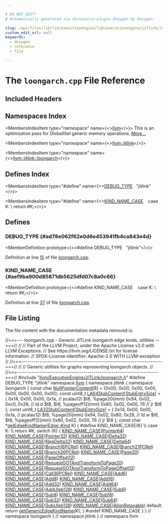 ```yaml
---

# DO NOT EDIT!
# Automatically generated via docusaurus-plugin-doxygen by Doxygen.

slug: /api/files/lib/lib/executionengine/lib/executionengine/jitlink/loongarch-cpp
custom_edit_url: null
keywords:
  - doxygen
  - reference
  - file

---
```





# The `loongarch.cpp` File Reference

<DoxygenPage pluginConfig={pluginConfig}>



## Included Headers

<IncludesList>
<IncludesListItem
  filePath="llvm/ExecutionEngine/JITLink/loongarch.h"
  permalink="/docs/api/files/include/include/llvm/include/llvm/executionengine/include/llvm/executionengine/jitlink/loongarch-h"
  isLocal="true" />
</IncludesList>

## Namespaces Index

<MembersIndex>

<MembersIndexItem
  type="namespace"
  name={<><a href="/docs/api/namespaces/llvm">llvm</a></>}>
This is an optimization pass for GlobalISel generic memory operations. <a href="/docs/api/namespaces/llvm/#details">More...</a>
</MembersIndexItem>

<MembersIndexItem
  type="namespace"
  name={<><a href="/docs/api/namespaces/llvm/jitlink">llvm::jitlink</a></>}>
</MembersIndexItem>

<MembersIndexItem
  type="namespace"
  name={<><a href="/docs/api/namespaces/llvm/jitlink/loongarch">llvm::jitlink::loongarch</a></>}>
</MembersIndexItem>

</MembersIndex>

## Defines Index

<MembersIndex>

<MembersIndexItem
  type="#define"
  name={<><a href="#ad78e062f62e0d6e453941fb4ca843e4d">DEBUG&#95;TYPE</a>&nbsp;&nbsp;&nbsp;&quot;jitlink&quot;</>}>
</MembersIndexItem>

<MembersIndexItem
  type="#define"
  name={<><a href="#aef9ba900d85871db5625dfd07c8a0c66">KIND&#95;NAME&#95;CASE</a>&nbsp;&nbsp;&nbsp;  case K:                                                                      \\
    return #K;</>}>
</MembersIndexItem>

</MembersIndex>


<SectionDefinition>

## Defines

### DEBUG&#95;TYPE {#ad78e062f62e0d6e453941fb4ca843e4d}

<MemberDefinition
  prototype={<>#define DEBUG&#95;TYPE&nbsp;&nbsp;&nbsp;&quot;jitlink&quot;</>}>

Definition at line <a href="#l00015">15</a> of file <a href="/docs/api/files/lib/lib/executionengine/lib/executionengine/jitlink/loongarch-cpp">loongarch.cpp</a>.
</MemberDefinition>

### KIND&#95;NAME&#95;CASE {#aef9ba900d85871db5625dfd07c8a0c66}

<MemberDefinition
  prototype={<>#define KIND&#95;NAME&#95;CASE&nbsp;&nbsp;&nbsp;  case K:                                                                      \\
    return #K;</>}>

Definition at line <a href="#l00037">37</a> of file <a href="/docs/api/files/lib/lib/executionengine/lib/executionengine/jitlink/loongarch-cpp">loongarch.cpp</a>.
</MemberDefinition>

</SectionDefinition>

## File Listing

The file content with the documentation metadata removed is:

<ProgramListing>

<Link id="l00001" /><CodeLine lineNumber="1"><Highlight kind="comment">//===--- loongarch.cpp - Generic JITLink loongarch edge kinds, utilities --===//</Highlight><Highlight kind="normal"></Highlight></CodeLine>
<Link id="l00002" /><CodeLine lineNumber="2"><Highlight kind="normal"></Highlight><Highlight kind="comment">//</Highlight><Highlight kind="normal"></Highlight></CodeLine>
<Link id="l00003" /><CodeLine lineNumber="3"><Highlight kind="normal"></Highlight><Highlight kind="comment">// Part of the LLVM Project, under the Apache License v2.0 with LLVM Exceptions.</Highlight><Highlight kind="normal"></Highlight></CodeLine>
<Link id="l00004" /><CodeLine lineNumber="4"><Highlight kind="normal"></Highlight><Highlight kind="comment">// See https://llvm.org/LICENSE.txt for license information.</Highlight><Highlight kind="normal"></Highlight></CodeLine>
<Link id="l00005" /><CodeLine lineNumber="5"><Highlight kind="normal"></Highlight><Highlight kind="comment">// SPDX-License-Identifier: Apache-2.0 WITH LLVM-exception</Highlight><Highlight kind="normal"></Highlight></CodeLine>
<Link id="l00006" /><CodeLine lineNumber="6"><Highlight kind="normal"></Highlight><Highlight kind="comment">//</Highlight><Highlight kind="normal"></Highlight></CodeLine>
<Link id="l00007" /><CodeLine lineNumber="7"><Highlight kind="normal"></Highlight><Highlight kind="comment">//===----------------------------------------------------------------------===//</Highlight><Highlight kind="normal"></Highlight></CodeLine>
<Link id="l00008" /><CodeLine lineNumber="8"><Highlight kind="normal"></Highlight><Highlight kind="comment">//</Highlight><Highlight kind="normal"></Highlight></CodeLine>
<Link id="l00009" /><CodeLine lineNumber="9"><Highlight kind="normal"></Highlight><Highlight kind="comment">// Generic utilities for graphs representing loongarch objects.</Highlight><Highlight kind="normal"></Highlight></CodeLine>
<Link id="l00010" /><CodeLine lineNumber="10"><Highlight kind="normal"></Highlight><Highlight kind="comment">//</Highlight><Highlight kind="normal"></Highlight></CodeLine>
<Link id="l00011" /><CodeLine lineNumber="11"><Highlight kind="normal"></Highlight><Highlight kind="comment">//===----------------------------------------------------------------------===//</Highlight><Highlight kind="normal"></Highlight></CodeLine>
<Link id="l00012" /><CodeLine lineNumber="12"><Highlight kind="normal"></Highlight></CodeLine>
<Link id="l00013" /><CodeLine lineNumber="13"><Highlight kind="normal"></Highlight><Highlight kind="preprocessor">#include &quot;<a href="/docs/api/files/include/include/llvm/include/llvm/executionengine/include/llvm/executionengine/jitlink/loongarch-h">llvm/ExecutionEngine/JITLink/loongarch.h</a>&quot;</Highlight><Highlight kind="normal"></Highlight></CodeLine>
<Link id="l00014" /><CodeLine lineNumber="14"><Highlight kind="normal"></Highlight></CodeLine>
<Link id="l00015" /><CodeLine lineNumber="15" lineLink="#ad78e062f62e0d6e453941fb4ca843e4d"><Highlight kind="normal"></Highlight><Highlight kind="preprocessor">#define DEBUG&#95;TYPE &quot;jitlink&quot;</Highlight><Highlight kind="normal"></Highlight></CodeLine>
<Link id="l00016" /><CodeLine lineNumber="16"><Highlight kind="normal"></Highlight></CodeLine>
<Link id="l00017" /><CodeLine lineNumber="17"><Highlight kind="normal"></Highlight><Highlight kind="keyword">namespace </Highlight><Highlight kind="normal"><a href="/docs/api/namespaces/llvm">llvm</a> &#123;</Highlight></CodeLine>
<Link id="l00018" /><CodeLine lineNumber="18"><Highlight kind="normal"></Highlight><Highlight kind="keyword">namespace </Highlight><Highlight kind="normal">jitlink &#123;</Highlight></CodeLine>
<Link id="l00019" /><CodeLine lineNumber="19"><Highlight kind="normal"></Highlight><Highlight kind="keyword">namespace </Highlight><Highlight kind="normal">loongarch &#123;</Highlight></CodeLine>
<Link id="l00020" /><CodeLine lineNumber="20"><Highlight kind="normal"></Highlight></CodeLine>
<Link id="l00021" /><CodeLine lineNumber="21" lineLink="/docs/api/namespaces/llvm/jitlink/loongarch/#ae5994a8d8b8826bcbb59e99daad1263d"><Highlight kind="normal"></Highlight><Highlight kind="keyword">const</Highlight><Highlight kind="normal"> </Highlight><Highlight kind="keywordtype">char</Highlight><Highlight kind="normal"> <a href="/docs/api/namespaces/llvm/jitlink/loongarch/#ae5994a8d8b8826bcbb59e99daad1263d">NullPointerContent</a>&#91;8&#93; = &#123;0x00, 0x00, 0x00, 0x00,</Highlight></CodeLine>
<Link id="l00022" /><CodeLine lineNumber="22"><Highlight kind="normal">                                    0x00, 0x00, 0x00, 0x00&#125;;</Highlight></CodeLine>
<Link id="l00023" /><CodeLine lineNumber="23"><Highlight kind="normal"></Highlight></CodeLine>
<Link id="l00024" /><CodeLine lineNumber="24" lineLink="/docs/api/namespaces/llvm/jitlink/loongarch/#ac86f8611c565291ecfc0d4491754b545"><Highlight kind="normal"></Highlight><Highlight kind="keyword">const</Highlight><Highlight kind="normal"> uint8&#95;t <a href="/docs/api/namespaces/llvm/jitlink/loongarch/#ac86f8611c565291ecfc0d4491754b545">LA64StubContent</a>&#91;<a href="/docs/api/namespaces/llvm/jitlink/loongarch/#af44761ad25d9f144156e678766b76d97">StubEntrySize</a>&#93; = &#123;</Highlight></CodeLine>
<Link id="l00025" /><CodeLine lineNumber="25"><Highlight kind="normal">    0x14, 0x00, 0x00, 0x1a, </Highlight><Highlight kind="comment">// pcalau12i $t8, %page20(imm)</Highlight><Highlight kind="normal"></Highlight></CodeLine>
<Link id="l00026" /><CodeLine lineNumber="26"><Highlight kind="normal">    0x94, 0x02, 0xc0, 0x28, </Highlight><Highlight kind="comment">// ld.d $t8, $t8, %pageoff12(imm)</Highlight><Highlight kind="normal"></Highlight></CodeLine>
<Link id="l00027" /><CodeLine lineNumber="27"><Highlight kind="normal">    0x80, 0x02, 0x00, 76  </Highlight><Highlight kind="comment">// jr $t8</Highlight><Highlight kind="normal"></Highlight></CodeLine>
<Link id="l00028" /><CodeLine lineNumber="28"><Highlight kind="normal">&#125;;</Highlight></CodeLine>
<Link id="l00029" /><CodeLine lineNumber="29"><Highlight kind="normal"></Highlight></CodeLine>
<Link id="l00030" /><CodeLine lineNumber="30" lineLink="/docs/api/namespaces/llvm/jitlink/loongarch/#aaa260f5987545ddc03b6df8a513eb31e"><Highlight kind="normal"></Highlight><Highlight kind="keyword">const</Highlight><Highlight kind="normal"> uint8&#95;t <a href="/docs/api/namespaces/llvm/jitlink/loongarch/#aaa260f5987545ddc03b6df8a513eb31e">LA32StubContent</a>&#91;<a href="/docs/api/namespaces/llvm/jitlink/loongarch/#af44761ad25d9f144156e678766b76d97">StubEntrySize</a>&#93; = &#123;</Highlight></CodeLine>
<Link id="l00031" /><CodeLine lineNumber="31"><Highlight kind="normal">    0x14, 0x00, 0x00, 0x1a, </Highlight><Highlight kind="comment">// pcalau12i $t8, %page20(imm)</Highlight><Highlight kind="normal"></Highlight></CodeLine>
<Link id="l00032" /><CodeLine lineNumber="32"><Highlight kind="normal">    0x94, 0x02, 0x80, 0x28, </Highlight><Highlight kind="comment">// ld.w $t8, $t8, %pageoff12(imm)</Highlight><Highlight kind="normal"></Highlight></CodeLine>
<Link id="l00033" /><CodeLine lineNumber="33"><Highlight kind="normal">    0x80, 0x02, 0x00, 76  </Highlight><Highlight kind="comment">// jr $t8</Highlight><Highlight kind="normal"></Highlight></CodeLine>
<Link id="l00034" /><CodeLine lineNumber="34"><Highlight kind="normal">&#125;;</Highlight></CodeLine>
<Link id="l00035" /><CodeLine lineNumber="35"><Highlight kind="normal"></Highlight></CodeLine>
<Link id="l00036" /><CodeLine lineNumber="36" lineLink="/docs/api/namespaces/llvm/jitlink/loongarch/#a6b78020f456adebdae460db52b04ba19"><Highlight kind="normal"></Highlight><Highlight kind="keyword">const</Highlight><Highlight kind="normal"> </Highlight><Highlight kind="keywordtype">char</Highlight><Highlight kind="normal"> &#42;<a href="/docs/api/namespaces/llvm/jitlink/loongarch/#a6b78020f456adebdae460db52b04ba19">getEdgeKindName</a>(<a href="/docs/api/classes/llvm/jitlink/edge/#af18145da213e6c4033b368d657e80baa">Edge::Kind</a> K) &#123;</Highlight></CodeLine>
<Link id="l00037" /><CodeLine lineNumber="37"><Highlight kind="normal"></Highlight><Highlight kind="preprocessor">#define KIND&#95;NAME&#95;CASE(K)                                                      \\</Highlight></CodeLine>
<Link id="l00038" /><CodeLine lineNumber="38"><Highlight kind="preprocessor">  case K:                                                                      \\</Highlight></CodeLine>
<Link id="l00039" /><CodeLine lineNumber="39"><Highlight kind="preprocessor">    return #K;</Highlight><Highlight kind="normal"></Highlight></CodeLine>
<Link id="l00040" /><CodeLine lineNumber="40"><Highlight kind="normal"></Highlight></CodeLine>
<Link id="l00041" /><CodeLine lineNumber="41"><Highlight kind="normal">  </Highlight><Highlight kind="keywordflow">switch</Highlight><Highlight kind="normal"> (K) &#123;</Highlight></CodeLine>
<Link id="l00042" /><CodeLine lineNumber="42"><Highlight kind="normal">    <a href="/docs/api/files/lib/lib/executionengine/lib/executionengine/jitlink/aarch32-cpp/#aef9ba900d85871db5625dfd07c8a0c66">KIND&#95;NAME&#95;CASE</a>(<a href="/docs/api/namespaces/llvm/jitlink/loongarch/#a7be3e7f350a78822211e1c660f34cc3eac293043e113515d2a9cf442d7863c5b1">Pointer64</a>)</Highlight></CodeLine>
<Link id="l00043" /><CodeLine lineNumber="43"><Highlight kind="normal">    <a href="/docs/api/files/lib/lib/executionengine/lib/executionengine/jitlink/aarch32-cpp/#aef9ba900d85871db5625dfd07c8a0c66">KIND&#95;NAME&#95;CASE</a>(<a href="/docs/api/namespaces/llvm/jitlink/loongarch/#a7be3e7f350a78822211e1c660f34cc3eae171c2b21b0ca5f7dcf146b3a6b95ab2">Pointer32</a>)</Highlight></CodeLine>
<Link id="l00044" /><CodeLine lineNumber="44"><Highlight kind="normal">    <a href="/docs/api/files/lib/lib/executionengine/lib/executionengine/jitlink/aarch32-cpp/#aef9ba900d85871db5625dfd07c8a0c66">KIND&#95;NAME&#95;CASE</a>(<a href="/docs/api/namespaces/llvm/jitlink/loongarch/#a7be3e7f350a78822211e1c660f34cc3eab33232814f77bef7bbef1fd441b3db50">Delta32</a>)</Highlight></CodeLine>
<Link id="l00045" /><CodeLine lineNumber="45"><Highlight kind="normal">    <a href="/docs/api/files/lib/lib/executionengine/lib/executionengine/jitlink/aarch32-cpp/#aef9ba900d85871db5625dfd07c8a0c66">KIND&#95;NAME&#95;CASE</a>(<a href="/docs/api/namespaces/llvm/jitlink/loongarch/#a7be3e7f350a78822211e1c660f34cc3ea494e800bfd3f016b4fb632e00af33ec0">NegDelta32</a>)</Highlight></CodeLine>
<Link id="l00046" /><CodeLine lineNumber="46"><Highlight kind="normal">    <a href="/docs/api/files/lib/lib/executionengine/lib/executionengine/jitlink/aarch32-cpp/#aef9ba900d85871db5625dfd07c8a0c66">KIND&#95;NAME&#95;CASE</a>(<a href="/docs/api/namespaces/llvm/jitlink/loongarch/#a7be3e7f350a78822211e1c660f34cc3eac3219b6735584f4bb2880143dc229931">Delta64</a>)</Highlight></CodeLine>
<Link id="l00047" /><CodeLine lineNumber="47"><Highlight kind="normal">    <a href="/docs/api/files/lib/lib/executionengine/lib/executionengine/jitlink/aarch32-cpp/#aef9ba900d85871db5625dfd07c8a0c66">KIND&#95;NAME&#95;CASE</a>(<a href="/docs/api/namespaces/llvm/jitlink/loongarch/#a7be3e7f350a78822211e1c660f34cc3ea2299f65ee790933b8c952760f8fa6591">Branch16PCRel</a>)</Highlight></CodeLine>
<Link id="l00048" /><CodeLine lineNumber="48"><Highlight kind="normal">    <a href="/docs/api/files/lib/lib/executionengine/lib/executionengine/jitlink/aarch32-cpp/#aef9ba900d85871db5625dfd07c8a0c66">KIND&#95;NAME&#95;CASE</a>(<a href="/docs/api/namespaces/llvm/jitlink/loongarch/#a7be3e7f350a78822211e1c660f34cc3ead6dfb4beb55c87d7196a2400a8a2a209">Branch21PCRel</a>)</Highlight></CodeLine>
<Link id="l00049" /><CodeLine lineNumber="49"><Highlight kind="normal">    <a href="/docs/api/files/lib/lib/executionengine/lib/executionengine/jitlink/aarch32-cpp/#aef9ba900d85871db5625dfd07c8a0c66">KIND&#95;NAME&#95;CASE</a>(<a href="/docs/api/namespaces/llvm/jitlink/loongarch/#a7be3e7f350a78822211e1c660f34cc3eadfe2c7676a29cbb6e03c41eaddce4ef8">Branch26PCRel</a>)</Highlight></CodeLine>
<Link id="l00050" /><CodeLine lineNumber="50"><Highlight kind="normal">    <a href="/docs/api/files/lib/lib/executionengine/lib/executionengine/jitlink/aarch32-cpp/#aef9ba900d85871db5625dfd07c8a0c66">KIND&#95;NAME&#95;CASE</a>(<a href="/docs/api/namespaces/llvm/jitlink/loongarch/#a7be3e7f350a78822211e1c660f34cc3eabeb2e0639549b23d391c333717a0ccb3">Page20</a>)</Highlight></CodeLine>
<Link id="l00051" /><CodeLine lineNumber="51"><Highlight kind="normal">    <a href="/docs/api/files/lib/lib/executionengine/lib/executionengine/jitlink/aarch32-cpp/#aef9ba900d85871db5625dfd07c8a0c66">KIND&#95;NAME&#95;CASE</a>(<a href="/docs/api/namespaces/llvm/jitlink/loongarch/#a7be3e7f350a78822211e1c660f34cc3ea7b7463996953e5a2d1f066ac44e1e5bb">PageOffset12</a>)</Highlight></CodeLine>
<Link id="l00052" /><CodeLine lineNumber="52"><Highlight kind="normal">    <a href="/docs/api/files/lib/lib/executionengine/lib/executionengine/jitlink/aarch32-cpp/#aef9ba900d85871db5625dfd07c8a0c66">KIND&#95;NAME&#95;CASE</a>(<a href="/docs/api/namespaces/llvm/jitlink/loongarch/#a7be3e7f350a78822211e1c660f34cc3ea3c04075ad9b9a3fa97569116c1565456">RequestGOTAndTransformToPage20</a>)</Highlight></CodeLine>
<Link id="l00053" /><CodeLine lineNumber="53"><Highlight kind="normal">    <a href="/docs/api/files/lib/lib/executionengine/lib/executionengine/jitlink/aarch32-cpp/#aef9ba900d85871db5625dfd07c8a0c66">KIND&#95;NAME&#95;CASE</a>(<a href="/docs/api/namespaces/llvm/jitlink/loongarch/#a7be3e7f350a78822211e1c660f34cc3eacce37383efd1e6cd6d7a79bdbf254794">RequestGOTAndTransformToPageOffset12</a>)</Highlight></CodeLine>
<Link id="l00054" /><CodeLine lineNumber="54"><Highlight kind="normal">    <a href="/docs/api/files/lib/lib/executionengine/lib/executionengine/jitlink/aarch32-cpp/#aef9ba900d85871db5625dfd07c8a0c66">KIND&#95;NAME&#95;CASE</a>(<a href="/docs/api/namespaces/llvm/jitlink/loongarch/#a7be3e7f350a78822211e1c660f34cc3eace3ec2bed20a153d8f27663ec07253ee">Call36PCRel</a>)</Highlight></CodeLine>
<Link id="l00055" /><CodeLine lineNumber="55"><Highlight kind="normal">    <a href="/docs/api/files/lib/lib/executionengine/lib/executionengine/jitlink/aarch32-cpp/#aef9ba900d85871db5625dfd07c8a0c66">KIND&#95;NAME&#95;CASE</a>(<a href="/docs/api/namespaces/llvm/jitlink/loongarch/#a7be3e7f350a78822211e1c660f34cc3ead179dd08f88f8c9f5118b8fd79905f53">Add6</a>)</Highlight></CodeLine>
<Link id="l00056" /><CodeLine lineNumber="56"><Highlight kind="normal">    <a href="/docs/api/files/lib/lib/executionengine/lib/executionengine/jitlink/aarch32-cpp/#aef9ba900d85871db5625dfd07c8a0c66">KIND&#95;NAME&#95;CASE</a>(<a href="/docs/api/namespaces/llvm/jitlink/loongarch/#a7be3e7f350a78822211e1c660f34cc3eaab85400cdf4d7d020fd54d8b6d9deb16">Add8</a>)</Highlight></CodeLine>
<Link id="l00057" /><CodeLine lineNumber="57"><Highlight kind="normal">    <a href="/docs/api/files/lib/lib/executionengine/lib/executionengine/jitlink/aarch32-cpp/#aef9ba900d85871db5625dfd07c8a0c66">KIND&#95;NAME&#95;CASE</a>(<a href="/docs/api/namespaces/llvm/jitlink/loongarch/#a7be3e7f350a78822211e1c660f34cc3ea237f99072f68ce9300775a27900fb912">Add16</a>)</Highlight></CodeLine>
<Link id="l00058" /><CodeLine lineNumber="58"><Highlight kind="normal">    <a href="/docs/api/files/lib/lib/executionengine/lib/executionengine/jitlink/aarch32-cpp/#aef9ba900d85871db5625dfd07c8a0c66">KIND&#95;NAME&#95;CASE</a>(<a href="/docs/api/namespaces/llvm/jitlink/loongarch/#a7be3e7f350a78822211e1c660f34cc3eae01e9f3e9e9a041a185ef3e3e452639f">Add32</a>)</Highlight></CodeLine>
<Link id="l00059" /><CodeLine lineNumber="59"><Highlight kind="normal">    <a href="/docs/api/files/lib/lib/executionengine/lib/executionengine/jitlink/aarch32-cpp/#aef9ba900d85871db5625dfd07c8a0c66">KIND&#95;NAME&#95;CASE</a>(<a href="/docs/api/namespaces/llvm/jitlink/loongarch/#a7be3e7f350a78822211e1c660f34cc3ea8d7734865c6b9f5e5a14a49d0f432729">Add64</a>)</Highlight></CodeLine>
<Link id="l00060" /><CodeLine lineNumber="60"><Highlight kind="normal">    <a href="/docs/api/files/lib/lib/executionengine/lib/executionengine/jitlink/aarch32-cpp/#aef9ba900d85871db5625dfd07c8a0c66">KIND&#95;NAME&#95;CASE</a>(<a href="/docs/api/namespaces/llvm/jitlink/loongarch/#a7be3e7f350a78822211e1c660f34cc3ea257be2a795c61b47f1ef0b3ef9805d94">AddUleb128</a>)</Highlight></CodeLine>
<Link id="l00061" /><CodeLine lineNumber="61"><Highlight kind="normal">    <a href="/docs/api/files/lib/lib/executionengine/lib/executionengine/jitlink/aarch32-cpp/#aef9ba900d85871db5625dfd07c8a0c66">KIND&#95;NAME&#95;CASE</a>(<a href="/docs/api/namespaces/llvm/jitlink/loongarch/#a7be3e7f350a78822211e1c660f34cc3ea9345ce3ec9784222b19ed3c5607fed4a">Sub6</a>)</Highlight></CodeLine>
<Link id="l00062" /><CodeLine lineNumber="62"><Highlight kind="normal">    <a href="/docs/api/files/lib/lib/executionengine/lib/executionengine/jitlink/aarch32-cpp/#aef9ba900d85871db5625dfd07c8a0c66">KIND&#95;NAME&#95;CASE</a>(<a href="/docs/api/namespaces/llvm/jitlink/loongarch/#a7be3e7f350a78822211e1c660f34cc3ea6759ce0bf24347b8ef5e3c2725a801f0">Sub8</a>)</Highlight></CodeLine>
<Link id="l00063" /><CodeLine lineNumber="63"><Highlight kind="normal">    <a href="/docs/api/files/lib/lib/executionengine/lib/executionengine/jitlink/aarch32-cpp/#aef9ba900d85871db5625dfd07c8a0c66">KIND&#95;NAME&#95;CASE</a>(<a href="/docs/api/namespaces/llvm/jitlink/loongarch/#a7be3e7f350a78822211e1c660f34cc3ea4434c538f2b784d38bc16383bd9faaf1">Sub16</a>)</Highlight></CodeLine>
<Link id="l00064" /><CodeLine lineNumber="64"><Highlight kind="normal">    <a href="/docs/api/files/lib/lib/executionengine/lib/executionengine/jitlink/aarch32-cpp/#aef9ba900d85871db5625dfd07c8a0c66">KIND&#95;NAME&#95;CASE</a>(<a href="/docs/api/namespaces/llvm/jitlink/loongarch/#a7be3e7f350a78822211e1c660f34cc3ea8aca5b8e5b98b82c2f8850bfe1b946b6">Sub32</a>)</Highlight></CodeLine>
<Link id="l00065" /><CodeLine lineNumber="65"><Highlight kind="normal">    <a href="/docs/api/files/lib/lib/executionengine/lib/executionengine/jitlink/aarch32-cpp/#aef9ba900d85871db5625dfd07c8a0c66">KIND&#95;NAME&#95;CASE</a>(<a href="/docs/api/namespaces/llvm/jitlink/loongarch/#a7be3e7f350a78822211e1c660f34cc3eaf5a5ffc36cdccc5b0828589ca61d849d">Sub64</a>)</Highlight></CodeLine>
<Link id="l00066" /><CodeLine lineNumber="66"><Highlight kind="normal">    <a href="/docs/api/files/lib/lib/executionengine/lib/executionengine/jitlink/aarch32-cpp/#aef9ba900d85871db5625dfd07c8a0c66">KIND&#95;NAME&#95;CASE</a>(<a href="/docs/api/namespaces/llvm/jitlink/loongarch/#a7be3e7f350a78822211e1c660f34cc3ea5b3bdfc33b2af03fee8f55945d1b4a76">SubUleb128</a>)</Highlight></CodeLine>
<Link id="l00067" /><CodeLine lineNumber="67"><Highlight kind="normal">    <a href="/docs/api/files/lib/lib/executionengine/lib/executionengine/jitlink/aarch32-cpp/#aef9ba900d85871db5625dfd07c8a0c66">KIND&#95;NAME&#95;CASE</a>(<a href="/docs/api/namespaces/llvm/jitlink/loongarch/#a7be3e7f350a78822211e1c660f34cc3eae3c5424a90db0240562d511794330dca">AlignRelaxable</a>)</Highlight></CodeLine>
<Link id="l00068" /><CodeLine lineNumber="68"><Highlight kind="normal">  </Highlight><Highlight kind="keywordflow">default</Highlight><Highlight kind="normal">:</Highlight></CodeLine>
<Link id="l00069" /><CodeLine lineNumber="69"><Highlight kind="normal">    </Highlight><Highlight kind="keywordflow">return</Highlight><Highlight kind="normal"> <a href="/docs/api/namespaces/llvm/jitlink/#a06eee57acde48953ffd29ae8d337202e">getGenericEdgeKindName</a>(K);</Highlight></CodeLine>
<Link id="l00070" /><CodeLine lineNumber="70"><Highlight kind="normal">  &#125;</Highlight></CodeLine>
<Link id="l00071" /><CodeLine lineNumber="71"><Highlight kind="normal"></Highlight><Highlight kind="preprocessor">#undef KIND&#95;NAME&#95;CASE</Highlight><Highlight kind="normal"></Highlight></CodeLine>
<Link id="l00072" /><CodeLine lineNumber="72"><Highlight kind="normal">&#125;</Highlight></CodeLine>
<Link id="l00073" /><CodeLine lineNumber="73"><Highlight kind="normal"></Highlight></CodeLine>
<Link id="l00074" /><CodeLine lineNumber="74"><Highlight kind="normal">&#125; </Highlight><Highlight kind="comment">// namespace loongarch</Highlight><Highlight kind="normal"></Highlight></CodeLine>
<Link id="l00075" /><CodeLine lineNumber="75"><Highlight kind="normal">&#125; </Highlight><Highlight kind="comment">// namespace jitlink</Highlight><Highlight kind="normal"></Highlight></CodeLine>
<Link id="l00076" /><CodeLine lineNumber="76"><Highlight kind="normal">&#125; </Highlight><Highlight kind="comment">// namespace llvm</Highlight><Highlight kind="normal"></Highlight></CodeLine>

</ProgramListing>


</DoxygenPage>
